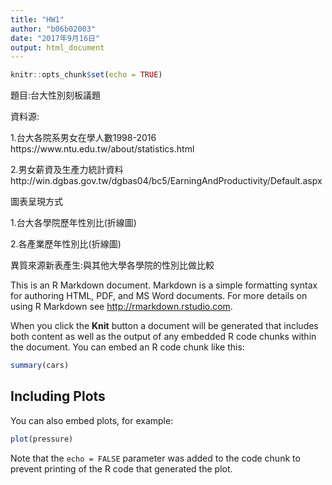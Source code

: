 ---
title: "HW1"
author: "b06b02003"
date: "2017年9月16日"
output: html_document
---

```{r setup, include=FALSE}
knitr::opts_chunk$set(echo = TRUE)
```

題目:台大性別刻板議題

資料源:
 
 1.台大各院系男女在學人數1998-2016 https://www.ntu.edu.tw/about/statistics.html
 
 2.男女薪資及生產力統計資料 http://win.dgbas.gov.tw/dgbas04/bc5/EarningAndProductivity/Default.aspx

圖表呈現方式
 
 1.台大各學院歷年性別比(折線圖)
 
 2.各產業歷年性別比(折線圖)

異質來源新表產生:與其他大學各學院的性別比做比較


This is an R Markdown document. Markdown is a simple formatting syntax for authoring HTML, PDF, and MS Word documents. For more details on using R Markdown see <http://rmarkdown.rstudio.com>.

When you click the **Knit** button a document will be generated that includes both content as well as the output of any embedded R code chunks within the document. You can embed an R code chunk like this:

```{r cars}
summary(cars)
```

## Including Plots

You can also embed plots, for example:

```{r pressure, echo=FALSE}
plot(pressure)
```

Note that the `echo = FALSE` parameter was added to the code chunk to prevent printing of the R code that generated the plot.
